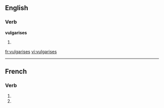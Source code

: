 
==English==

===Verb===
'''vulgarises'''

# {{third-person singular of|[[vulgarise]]}}

[[fr:vulgarises]]
[[vi:vulgarises]]

----
{{see|vulgarisés}}
==French==

===Verb===
{{fr-verb-form}}

# {{form of|[[second-person|Second-person]] [[singular]] [[present indicative]]|vulgariser|lang=French}}
# {{form of|Second-person singular [[present subjunctive]]|vulgariser |lang=French}}


{{rfc-auto}}